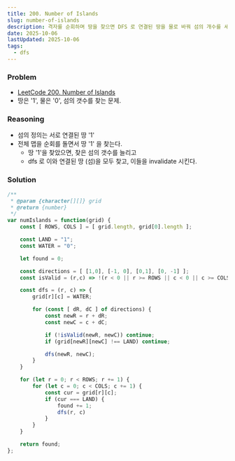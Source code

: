 ```yaml
---
title: 200. Number of Islands
slug: number-of-islands
description: 격자를 순회하며 땅을 찾으면 DFS 로 연결된 땅을 물로 바꿔 섬의 개수를 세는 방법 정리
date: 2025-10-06
lastUpdated: 2025-10-06
tags:
  - dfs
---
```


### Problem

* [LeetCode 200. Number of Islands](https://leetcode.com/problems/number-of-islands/)
* 땅은 '1', 물은 '0', 섬의 갯수를 찾는 문제.

### Reasoning

* 섬의 정의는 서로 연결된 땅 '1'
* 전체 맵을 순회를 돌면서 땅 '1' 을 찾는다.
    * 땅 '1'을 찾았으면, 찾은 섬의 갯수를 늘리고
    * dfs 로 이와 연결된 땅 (섬)을 모두 찾고, 이들을 invalidate 시킨다.

### Solution


```typescript
/**
 * @param {character[][]} grid
 * @return {number}
 */
var numIslands = function(grid) {
    const [ ROWS, COLS ] = [ grid.length, grid[0].length ];

    const LAND = "1";
    const WATER = "0";

    let found = 0;

    const directions = [ [1,0], [-1, 0], [0,1], [0, -1] ];
    const isValid = (r,c) => !(r < 0 || r >= ROWS || c < 0 || c >= COLS);

    const dfs = (r, c) => {
        grid[r][c] = WATER;

        for (const [ dR, dC ] of directions) {
            const newR = r + dR;
            const newC = c + dC;

            if (!isValid(newR, newC)) continue;
            if (grid[newR][newC] !== LAND) continue;

            dfs(newR, newC);
        }
    }

    for (let r = 0; r < ROWS; r += 1) {
        for (let c = 0; c < COLS; c += 1) {
            const cur = grid[r][c];
            if (cur === LAND) {
                found += 1;
                dfs(r, c)
            }
        }
    }

    return found;
};
```
